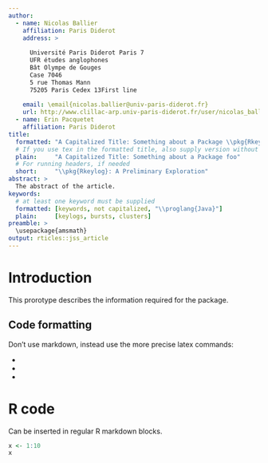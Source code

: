 ```yaml
---
author:
  - name: Nicolas Ballier 
    affiliation: Paris Diderot
    address: >
    
      Université Paris Diderot Paris 7
      UFR études anglophones
      Bât Olympe de Gouges
      Case 7046
      5 rue Thomas Mann
      75205 Paris Cedex 13First line
      
    email: \email{nicolas.ballier@univ-paris-diderot.fr}
    url: http://www.clillac-arp.univ-paris-diderot.fr/user/nicolas_ballier
  - name: Erin Pacquetet
    affiliation: Paris Diderot
title:
  formatted: "A Capitalized Title: Something about a Package \\pkg{Rkeylog}"
  # If you use tex in the formatted title, also supply version without
  plain:     "A Capitalized Title: Something about a Package foo"
  # For running headers, if needed
  short:     "\\pkg{Rkeylog}: A Preliminary Exploration"
abstract: >
  The abstract of the article.
keywords:
  # at least one keyword must be supplied
  formatted: [keywords, not capitalized, "\\proglang{Java}"]
  plain:     [keylogs, bursts, clusters]
preamble: >
  \usepackage{amsmath}
output: rticles::jss_article
---
```


# Introduction

This prorotype describes the information required for the package.

## Code formatting

Don't use markdown, instead use the more precise latex commands:

* \proglang{Java}
* \pkg{plyr}
* \code{print("abc")}

# R code

Can be inserted in regular R markdown blocks.

```r
x <- 1:10
x
```

